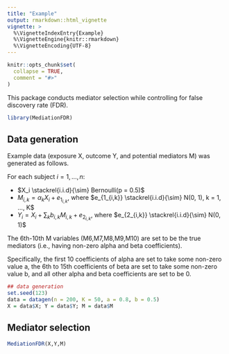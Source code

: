 ```yaml
---
title: "Example"
output: rmarkdown::html_vignette
vignette: >
  %\VignetteIndexEntry{Example}
  %\VignetteEngine{knitr::rmarkdown}
  %\VignetteEncoding{UTF-8}
---
```


```r
knitr::opts_chunk$set(
  collapse = TRUE,
  comment = "#>"
)
```

This package conducts mediator selection while controlling for false discovery rate (FDR).

```r
library(MediationFDR)
```


## Data generation

Example data (exposure X, outcome Y, and potential mediators M) was generated as follows. 

For each subject $i = 1, ..., n$:

* $X_i \stackrel{i.i.d}{\sim} Bernoulli(p = 0.5)$
* $M_{i,k} = \alpha_k X_i + e_{1_{i,k}}$, where $e_{1_{i,k}} \stackrel{i.i.d}{\sim} N(0, 1), k = 1, ..., K$
* $Y_i = X_i + \sum_k b_{i,k} M_{i,k} + e_{2_{i,k}}$, where $e_{2_{i,k}} \stackrel{i.i.d}{\sim} N(0, 1)$

The 6th-10th M variables (M6,M7,M8,M9,M10) are set to be the true mediators (i.e., having non-zero alpha and beta coefficients).

Specifically, the first 10 coefficients of alpha are set to take some non-zero value a, the 6th to 15th coefficients of beta are set to take some non-zero value b, and all other alpha and beta coefficients are set to be 0.

```r
## data generation
set.seed(123)
data = datagen(n = 200, K = 50, a = 0.8, b = 0.5)
X = data$X; Y = data$Y; M = data$M
```

## Mediator selection

```r
MediationFDR(X,Y,M)
```




